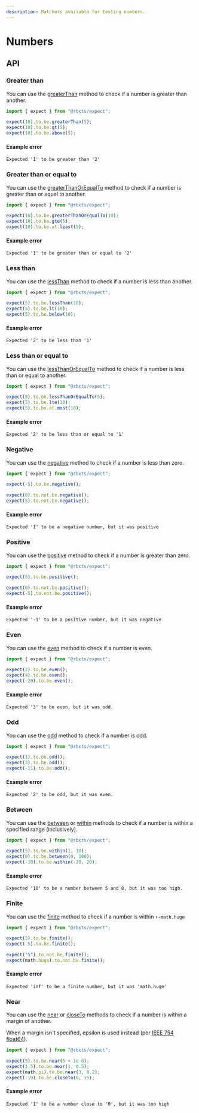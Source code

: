 ```yaml
---
description: Matchers available for testing numbers.
---
```


# Numbers

## API

### Greater than

You can use the [greaterThan](/docs/api/expect.assertion.greaterthan.md) method to check if a number is greater than
another.

```ts
import { expect } from "@rbxts/expect";

expect(10).to.be.greaterThan(5);
expect(10).to.be.gt(5);
expect(10).to.be.above(5);
```

#### Example error

```logs
Expected '1' to be greater than '2'
```

### Greater than or equal to

You can use the [greaterThanOrEqualTo](/docs/api/expect.assertion.greaterthanorequalto.md) method to check if a number
is greater than or equal to another.

```ts
import { expect } from "@rbxts/expect";

expect(10).to.be.greaterThanOrEqualTo(10);
expect(10).to.be.gte(5);
expect(10).to.be.at.least(5);
```

#### Example error

```logs
Expected '1' to be greater than or equal to '2'
```

### Less than

You can use the [lessThan](/docs/api/expect.assertion.lessthan.md) method to check if a number is less than another.

```ts
import { expect } from "@rbxts/expect";

expect(5).to.be.lessThan(10);
expect(5).to.be.lt(10);
expect(5).to.be.below(10);
```

#### Example error

```logs
Expected '2' to be less than '1'
```

### Less than or equal to

You can use the [lessThanOrEqualTo](/docs/api/expect.assertion.lessthanorequalto.md) method to check if a number is less
than or equal to another.

```ts
import { expect } from "@rbxts/expect";

expect(5).to.be.lessThanOrEqualTo(5);
expect(5).to.be.lte(10);
expect(5).to.be.at.most(10);
```

#### Example error

```logs
Expected '2' to be less than or equal to '1'
```

### Negative

You can use the [negative](/docs/api/expect.assertion.negative.md) method to check if a number is less than zero.

```ts
import { expect } from "@rbxts/expect";

expect(-5).to.be.negative();

expect(0).to.not.be.negative();
expect(5).to.not.be.negative();
```

#### Example error

```logs
Expected '1' to be a negative number, but it was positive
```

### Positive

You can use the [positive](/docs/api/expect.assertion.positive.md) method to check if a number is greater than zero.

```ts
import { expect } from "@rbxts/expect";

expect(5).to.be.positive();

expect(0).to.not.be.positive();
expect(-5).to.not.be.positive();
```

#### Example error

```logs
Expected '-1' to be a positive number, but it was negative
```

### Even

You can use the [even](/docs/api/expect.assertion.even.md) method to check if a number is even.

```ts
import { expect } from "@rbxts/expect";

expect(2).to.be.even();
expect(4).to.be.even();
expect(-20).to.be.even();
```

#### Example error

```logs
Expected '3' to be even, but it was odd.
```

### Odd

You can use the [odd](/docs/api/expect.assertion.odd.md) method to check if a number is odd.

```ts
import { expect } from "@rbxts/expect";

expect(1).to.be.odd();
expect(3).to.be.odd();
expect(-11).to.be.odd();
```

#### Example error

```logs
Expected '2' to be odd, but it was even.
```

### Between

You can use the [between](/docs/api/expect.assertion.between.md) or [within](/docs/api/expect.assertion.within.md)
methods to check if a number is within a specified range (inclusively).

```ts
import { expect } from "@rbxts/expect";

expect(5).to.be.within(1, 10);
expect(0).to.be.between(0, 100);
expect(-10).to.be.within(-20, 20);
```

#### Example error

```logs
Expected '10' to be a number between 5 and 8, but it was too high.
```

### Finite

You can use the [finite](/docs/api/expect.assertion.finite.md) method to check if a number is within `+-math.huge`

```ts
import { expect } from "@rbxts/expect";

expect(5).to.be.finite();
expect(-5).to.be.finite();

expect("5").to.not.be.finite();
expect(math.huge).to.not.be.finite();
```

#### Example error

```logs
Expected 'inf' to be a finite number, but it was 'math.huge'
```

### Near

You can use the [near](/docs/api/expect.assertion.near.md) or [closeTo](/docs/api/expect.assertion.closeto.md) methods
to check if a number is within a margin of another.

When a margin isn't specified, epsilon is used instead (per
[IEEE 754 float64](https://en.wikipedia.org/wiki/Double-precision_floating-point_format)).

```ts
import { expect } from "@rbxts/expect";

expect(5).to.be.near(5 + 1e-8);
expect(1.5).to.be.near(1, 0.5);
expect(math.pi).to.be.near(3, 0.2);
expect(-10).to.be.closeTo(0, 15);
```

#### Example error

```logs
Expected '1' to be a number close to '0', but it was too high
```
